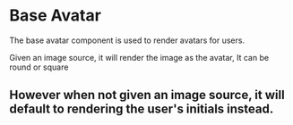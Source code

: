 
<Meta title='Base/Avatar/Doc' component={BaseAvatar} />

# Base Avatar

The base avatar component is used to render avatars for users.

Given an image source, it will render the image as the avatar, It can be round or square

<div style={{display: 'flex', columnGap: '4em', marginBottom: '3em'}}>

<Story id='base-avatar--image-source-provided' />

<Story id='base-avatar--not-round' />

  </div>

## However when not given an image source, it will default to rendering the user's initials instead.

<Story id='base-avatar--only-name-provided' />
